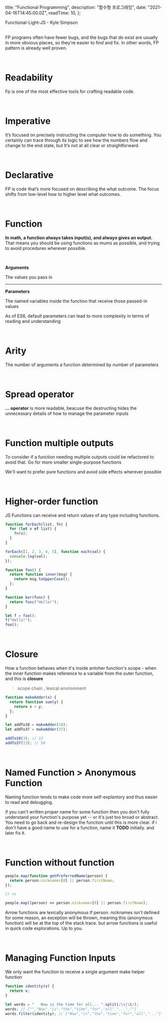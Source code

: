 
  title: "Functional Programming",
  description: "함수형 프로그래밍",
  date: "2021-04-16T14:45:00.0Z",
  readTime: 10,
};


<div style={{ textAlign: "center", fontFamily: "Rajdhani" }}>
  Functional-Light-JS - Kyle Simpson
</div>

<div style={{ marginTop: "4rem", fontFamily: "AppleGothic", fontSize: '11pt', lineHeight: '22pt', letterSpacing: '.8px'}}>

<br />

FP programs often have fewer bugs, and the bugs that do exist are usually in more obvious places, so they're easier to find and fix. In other words, FP pattern is already well proven.

<br />

<h1> Readability </h1>

Fp is one of the most effective tools for crafting readable code.

<br />

<h1> Imperative </h1>

It’s focused on precisely instructing the computer how to do something.
You certainly can trace through its logic to see how the numbers flow and change to the end state, but It’s not at all clear or straightforward.

<br />

<h1> Declarative </h1>

FP is code that’s more focused on describing the what outcome.
The focus shifts from low-level how to higher level what outcomes.

<br />

<h1> Function </h1>

**In math, a function always takes input(s), and always gives an output.** That
means you should be using functions as mums as possible, and trying to avoid procedures
wherever possible.

<br />

**Arguments**

The values you pass in

<hr />

**Parameters**

The named variables inside the function that receive those passed-in values

As of ES6, default parameters can lead to more complexity in terms of reading and understanding

<br />

<h1>Arity</h1>

The number of arguments a function determined by number of parameters

<br />

<h1>Spread operator</h1>

**... operator** is more readable, beacuse the destructing hides the unnecessary details of how to manage the parameter inputs

<br />

<h1>Function multiple outputs</h1>

To consider if a function needing multiple outputs could be refactored to avoid that.
Go for more smaller single-purpose functions

We'll want to prefer pure functions and avoid side effects wherever possible

<br />

<h1>Higher-order function</h1>

JS Functions can receive and return values of any type including functions.

<div className="blog-post">

```js
function forEach(list, fn) {
  for (let v of list) {
    fn(v);
  }
}

forEach([1, 2, 3, 4, 5], function each(val) {
  console.log(val);
});

function foo() {
  return function inner(msg) {
    return msg.toUpperCase();
  };
}

function bar(func) {
  return func("Hello!");
}

let f = foo();
f("Hello!");
foo();
```

</div>

<br />

<h1>Closure</h1>

How a function behaves when it's inside antoher function's scope -
when the inner function makes reference to a variable from the outer function, and
this is **closure**

> scope chain , lexical environment

<div className="blog-post">

```js
function makeAdder(x) {
  return function sum(y) {
    return x + y;
  };
}

let addTo10 = makeAdder(10);
let addTo37 = makeAdder(37);

addTo10(3); // 13
addTo37(13); // 50
```

</div>

<br />

<h1>Named Function > Anonymous Function</h1>
Naming function tends to make code more self-explantory and thus easier to read and
debugging.

if you can't written proper name for some function then you don't fully understand your function's purpose yet -- or it's just too broad or abstract. You need to go back and re-design the function until this is more clear.
if i don't have a good name to use for a function, name it **TODO** initially. and later fix it.

<br />

<h1>Function without function</h1>

<div className="blog-post">

```js
people.map(function getPreferredName(person) {
  return person.nicknames[0] || person.firstName;
});

// vs

people.map((person) => person.nicknames[0] || person.firstName);
```

</div>

Arrow functions are lexically anonymous If person. nicknames isn't defined for some reason, an exception will be thrown, meaning this (anonymous function) will be at the top of the stack trace.
but arrow functions is useful in quick code explorations.
Up to you.

<br />

# Managing Function Inputs

We only want the function to receive a single argument
make helper function

<div className="blog-post">

```js
function identity(v) {
  return v;
}

let words = "   Now is the time for all... ".split(/\s|\b/);
words; // ["","Now","is","the","time","for","all","...",""]
words.filter(identity); // ["Now","is","the","time","for","all","..."]
```

</div>

</div>
